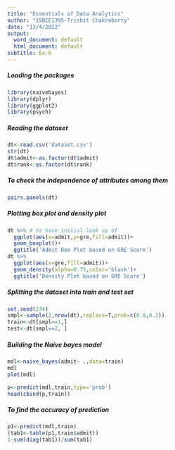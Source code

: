 ---
title: "Essentials of Data Analytics"
author: "19BCE1395-Trishit Chakraborty"
date: "13/4/2022"
output:
  word_document: default
  html_document: default
subtitle: Ex-6
---

#####  Loading the packages

```{r, echo=TRUE}
library(naivebayes)
library(dplyr)
library(ggplot2)
library(psych)
```


#####  Reading the dataset

```{r, echo=TRUE}
dt<-read.csv('dataset.csv')
str(dt)
dt$admit<-as.factor(dt$admit)
dt$rank<-as.factor(dt$rank)
```


#####  To check the independence of attributes among them

```{r, echo=TRUE}
pairs.panels(dt)
```


#####  Plotting box plot and density plot

```{r, echo=TRUE}
dt %>% # to have initial look up of 
  ggplot(aes(x=admit,y=gre,fill=admit))+
  geom_boxplot()+
  ggtitle('Admit Box Plot based on GRE Score')
dt %>%
  ggplot(aes(x=gre,fill=admit))+
  geom_density(alpha=0.75,color='black')+
  ggtitle('Density Plot based on GRE Score')
```


#####  Splitting the dataset into train and test set

```{r, echo=TRUE}
set.seed(234)
smpl<-sample(2,nrow(dt),replace=T,prob=c(0.8,0.2))
train<-dt[smpl==1,]
test<-dt[smpl==2, ]
```


#####  Building the Naive bayes model

```{r, echo=TRUE}
mdl<-naive_bayes(admit~ .,data=train)
mdl
plot(mdl)

p<-predict(mdl,train,type='prob')
head(cbind(p,train))
```


#####  To find the accuracy of prediction

```{r, echo=TRUE}
p1<-predict(mdl,train)
(tab1<-table(p1,train$admit))
1-sum(diag(tab1))/sum(tab1)
```